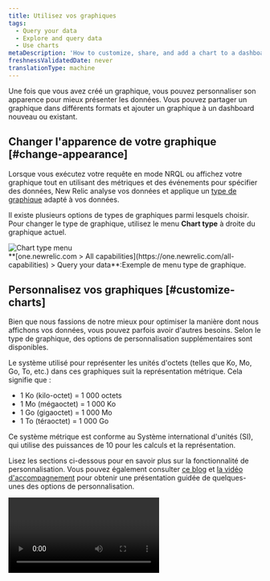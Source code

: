 ```yaml
---
title: Utilisez vos graphiques
tags:
  - Query your data
  - Explore and query data
  - Use charts
metaDescription: 'How to customize, share, and add a chart to a dashboard in New Relic'
freshnessValidatedDate: never
translationType: machine
---
```


Une fois que vous avez créé un graphique, vous pouvez personnaliser son apparence pour mieux présenter les données. Vous pouvez partager un graphique dans différents formats et ajouter un graphique à un dashboard nouveau ou existant.

## Changer l&apos;apparence de votre graphique [#change-appearance]

Lorsque vous exécutez votre requête en mode NRQL ou affichez votre graphique tout en utilisant des métriques et des événements pour spécifier des données, New Relic analyse vos données et applique un [type de graphique](/docs/insights/use-insights-ui/manage-dashboards/insights-chart-types) adapté à vos données.

Il existe plusieurs options de types de graphiques parmi lesquels choisir. Pour changer le type de graphique, utilisez le menu <DNT>**Chart type**</DNT> à droite du graphique actuel.

<img title="Chart type menu" alt="Chart type menu" src="/images/queries-nrql_screenshot-full_chart-type.webp" />

<figcaption>
  <DNT>**[one.newrelic.com &gt; All capabilities](https://one.newrelic.com/all-capabilities) &gt; Query your data**</DNT>:Exemple de menu type de graphique.
</figcaption>

## Personnalisez vos graphiques [#customize-charts]

Bien que nous fassions de notre mieux pour optimiser la manière dont nous affichons vos données, vous pouvez parfois avoir d&apos;autres besoins. Selon le type de graphique, des options de personnalisation supplémentaires sont disponibles.

<Callout variant="important">
  Le système utilisé pour représenter les unités d&apos;octets (telles que Ko, Mo, Go, To, etc.) dans ces graphiques suit la représentation métrique. Cela signifie que :

  * 1 Ko (kilo-octet) = 1 000 octets
  * 1 Mo (mégaoctet) = 1 000 Ko
  * 1 Go (gigaoctet) = 1 000 Mo
  * 1 To (téraoctet) = 1 000 Go

  Ce système métrique est conforme au Système international d&apos;unités (SI), qui utilise des puissances de 10 pour les calculs et la représentation.
</Callout>

Lisez les sections ci-dessous pour en savoir plus sur la fonctionnalité de personnalisation. Vous pouvez également consulter [ce blog](https://newrelic.com/blog/how-to-relic/dashboard-chart-customizations) et [la vidéo d&apos;accompagnement](https://www.youtube.com/watch?v=LA2jM_asl94) pour obtenir une présentation guidée de quelques-unes des options de personnalisation.

<Video id="LA2jM_asl94" type="youtube" />

<CollapserGroup>
  <Collapser id="custom-date-time" title="Formater la date et l'heure">
    Personnalisez le format de date et d&apos;heure pour les tableaux et les panneaux d&apos;affichage. Vous avez la possibilité de le laisser tel quel ou de modifier le format en fonction de vos besoins. Choisissez parmi les options suivantes :

    * <DNT>**Numeric**</DNT>:Conserve l&apos;horodatage sous forme de valeurs numériques.
    * <DNT>**Date**</DNT>:Affiche les dates dans un format standard.
    * <DNT>**Duration**</DNT>: Affiche l&apos;intervalle de temps entre l&apos;horodatage et le moment présent.
    * <DNT>**Time to Now**</DNT>: Indique le temps écoulé depuis l&apos;horodatage.

    Sélectionnez le format le plus adapté à chaque type de données pour garantir qu&apos;elles sont présentées dans un format lisible par l&apos;homme.

    Si les données sont un horodatage, vous pouvez choisir comment représenter la date et l&apos;heure :

    <img title="Data format" alt="Data format" src="/images/queries-nrql_screenshot-full_custom-chart-timestamp.webp" />

    <figcaption>
      Allez à <DNT>**[one.newrelic.com &gt; All capabilities](https://one.newrelic.com/all-capabilities) &gt; Query your data**</DNT>. Ceci est un exemple de requête pour représenter la date et l&apos;heure.
    </figcaption>

    <img title="Data format: select a format" alt="Data format: select a format" src="/images/queries-nrql_screenshot-full_custom-chart-date-format.webp" />

    <figcaption>
      Allez à <DNT>**[one.newrelic.com &gt; All capabilities](https://one.newrelic.com/all-capabilities) &gt; Query your data**</DNT>. Ceci est un exemple de requête permettant de sélectionner un format de données.
    </figcaption>

    Pour les nombres, sélectionnez si vous souhaitez que nous les formations automatiquement ou choisissez le nombre de décimales que vous souhaitez voir.

    <img title="Data format: Auto-format" alt="Data format: Auto-format" src="/images/queries-nrql_screenshot-full_custom-chart-decimals.webp" />

    <figcaption>
      <DNT>**[one.newrelic.com &gt; All capabilities](https://one.newrelic.com/all-capabilities) &gt; Query your data**</DNT>:Voici un exemple de requête et comment sélectionner l&apos;option <DNT>**auto-format**</DNT> .
    </figcaption>
  </Collapser>

  <Collapser id="customize-y-axis" title="Personnaliser l'axe Y">
    Sur les graphiques en courbes et les graphiques en aires, vous pouvez ajuster l&apos;axe Y pour afficher les données dans certaines valeurs en définissant une valeur minimale et maximale pour l&apos;axe.

    Si aucune option de personnalisation n&apos;est sélectionnée, [le dashboard](/docs/query-your-data/explore-query-data/dashboards/introduction-dashboards) affiche automatiquement l&apos;axe Y complet de 0 à la valeur supérieure plus une marge.

    Pour les graphiques linéaires, les graphiques à aires et les histogrammes, vous pouvez désactiver ou activer la légende.

    <img title="Query your data: Legend" alt="Query your data: Legend" src="/images/queries-nrql_screenshot-full_custom-chart-legend.webp" />

    <figcaption>
      <DNT>**[one.newrelic.com &gt; All capabilities](https://one.newrelic.com/all-capabilities) &gt; Query your data**</DNT>:Ceci est un exemple de requête et comment activer l&apos;option <DNT>**Legend**</DNT> .
    </figcaption>
  </Collapser>

  <Collapser id="bar-charts-pie-charts-tables" title="graphique à barres, camemberts et tableaux">
    Si le nombre de [facettes](/docs/query-your-data/explore-query-data/dashboards/filter-new-relic-one-dashboards-facets) d&apos;une requête est supérieur à 5 000 pour les graphiques à barres, les diagrammes à secteurs ou les tableaux, la facette <DNT>**Other groups**</DNT> agrège le reste des facettes. Cette personnalisation vous permet d&apos;avoir l&apos;option <DNT>**Other groups**</DNT> visible ou non.

    <img title="Query your data: Other groups" alt="Query your data: Other groups" src="/images/queries-nrql_screenshot-full_custom-chart-others.webp" />

    <figcaption>
      <DNT>**[one.newrelic.com &gt; All capabilities](https://one.newrelic.com/all-capabilities) &gt; Query your data**</DNT>:Ceci est un exemple de requête et comment sélectionner l&apos;option <DNT>**Other groups**</DNT> .
    </figcaption>
  </Collapser>

  <Collapser id="dash-color" title="Personnalisation des couleurs">
    Vous pouvez personnaliser la couleur de vos graphiques par série en aires, à barres, en courbes, à secteurs et à barres empilées.

    Pour personnaliser la couleur par série :

    1. Exécutez votre requête.

    2. Ouvrez le menu Couleurs dans les paramètres du graphique.

    3. Sélectionnez le plus <Icon name="fe-plus" /> icône.

    4. Sélectionnez la série dont vous souhaitez changer la couleur.

    5. Sélectionnez la couleur souhaitée.

       <img title="Change the color of a series" alt="Change the color of a series" src="/images/dashboards_screenshot-crop_dashboard-chart-color.webp" />

       <figcaption>
         <DNT>**Query builder**</DNT>:Voici un exemple montrant comment définir la série du service de connexion sur une couleur différente.
       </figcaption>
  </Collapser>

  <Collapser id="dash-units" title="Personnalisation des unités">
    Vous pouvez personnaliser l&apos;unité sur votre axe Y et dans chacune de vos séries. Il est disponible en barres graphiques à zones, en lignes et empilées.

    Pour personnaliser l&apos;unité sur votre axe Y :

    1. Exécutez une requête de série chronologique.

    2. Ouvrez le menu des unités dans l&apos;UI des personnalisations.

    3. Utilisez le plus <Icon name="fe-plus" /> icône pour ajouter une personnalisation par série.

    4. Sélectionnez la série qui nécessite une autre unité.

    5. Sélectionnez l&apos;unité.

       <img title="Customize your unit on your Y axis" alt="Customize your unit on your Y axis" src="/images/dashboards_screenshot-crop_customize-chart-units.webp" />

       <figcaption>
         <DNT>**Query builder**</DNT>:Voici un exemple de personnalisation de votre unité sur votre axe Y.
       </figcaption>
  </Collapser>

  <Collapser id="dash-null" title="Options d'affichage de la valeur nulle">
    Les graphiques de séries chronologiques semblent parfois brisés lorsqu&apos;il y a un zéro dans l&apos;attribut d&apos;événement en cours de requête. Cependant, une valeur nulle ne représente pas toujours correctement la situation.

    Vous pouvez choisir une option d&apos;affichage des valeurs nulles pour rendre vos graphiques de séries chronologiques plus faciles à comprendre. Ils comprennent :

    * Laisser comme nul (par défaut) : les valeurs nulles s&apos;affichent sous forme d&apos;espaces dans le graphique, ce qui peut entraîner des lignes déconnectées. Vous pouvez utiliser cette option s&apos;il est important de trouver des lacunes dans les rapports ou lorsqu&apos;il n&apos;est pas judicieux de connecter une ligne continue.

    * Supprimer la valeur : les points nuls n&apos;existeront pas dans le graphique. Par exemple, un graphique qui affiche un point de données par heure au cours d’une journée afficherait moins de 24 points.

    * Conserver la dernière valeur : les valeurs nulles conserveront la valeur de la période précédente. Par exemple, si un graphique indique les ventes cumulées chaque heure, mais qu&apos;il manque les données d&apos;une heure, l&apos;heure manquante reflétera le même nombre de ventes que l&apos;heure précédente.

    * Transformer la valeur en zéro : les données manquantes s’affichent sous la forme d’un zéro. Cette option peut être utile lorsque l&apos;absence de données signifie qu&apos;il n&apos;y a pas de transaction, de décompte ou d&apos;utilisation significatif.

      <img title="Null value chart options" alt="Null value chart options" src="/images/dashboards_screenshot-crop_null-values.webp" />

      <figcaption>
        Vous pouvez choisir parmi quatre façons d’afficher les valeurs nulles dans vos graphiques.
      </figcaption>

      Pour personnaliser l’affichage de vos valeurs nulles :

      1. Exécutez une requête de série chronologique ou modifiez un graphique existant.

      2. Ouvrez le menu <DNT>**Null values**</DNT> dans les paramètres du graphique.

      3. Sélectionnez l’option <DNT>**Null values**</DNT> pour postuler.

      4. Si vous souhaitez utiliser des options différentes pour chaque série, sélectionnez l&apos;option <Icon name="fe-plus" /> icône à côté de <DNT>**Null values per series**</DNT> pour les configurer.

         <img title="Change the null value display option" alt="Change the null value display option" src="/images/dashboards_screenshot-crop_choose-null-values.webp" />

      <figcaption>
        <DNT>**[one.newrelic.com &gt; All capabilities](https://one.newrelic.com/all-capabilities) &gt; [Query your data](https://one.newrelic.com/data-exploration/query-builder)**</DNT>:Ceci est un exemple de requête et comment sélectionner une option d&apos;affichage de valeur nulle.
      </figcaption>
  </Collapser>

  <Collapser id="thresholds" title="seuil">
    Les seuils sont des repères visuels qui ajoutent du contexte à vos graphiques et tableaux, rendant l&apos;interprétation des données plus claire. Voici comment ils peuvent améliorer vos visualisations :

    * Lignes limites : Établir des valeurs minimales et maximales acceptables dans les graphiques de séries chronologiques.

    * Régions colorées : Ombrez les zones entre les seuils pour identifier visuellement les plages de fonctionnement normales ou mettre en évidence les zones critiques.

    * Coloration conditionnelle des cellules : appliquez des codes de couleur aux cellules du tableau en fonction de leurs valeurs, révélant instantanément les valeurs hors norme ou les tendances des données.

      <Video type="wistia" id="ikpu24sqjr" />

    * Dans les graphiques de séries chronologiques :

      1. Modifiez le graphique et développez le menu <DNT>**Thresholds**</DNT> .

      2. Sélectionnez <DNT>**+**</DNT> pour ajouter un seuil et entrez un <DNT>**Name**</DNT>.

      3. Entrez des valeurs pour <DNT>**From**</DNT> et <DNT>**To**</DNT>. Si vous souhaitez créer une seule ligne, entrez le même numéro pour les deux champs.

      4. Sélectionnez un niveau de gravité. Cela détermine la couleur de la ligne ou de la région.

         <img title="Configure chart thresholds in time series charts" alt="Screenshot of how to configure thresholds in a time series chart" src="/images/charts_screenshot-full_chart-threshold-time-series.webp" />

    * Dans les tableaux :

      1. Modifiez le graphique et développez le menu <DNT>**Thresholds**</DNT> .

      2. Sélectionnez <DNT>**+**</DNT> pour ajouter un seuil et sélectionnez un <DNT>**Column**</DNT>.

      3. Entrez des valeurs pour <DNT>**From**</DNT> et <DNT>**To**</DNT>. Pour définir une limite supérieure, laissez le champ <DNT>**From**</DNT> vide. Pour définir une limite inférieure, laissez le champ <DNT>**To**</DNT> vide.

         <img title="Configure chart thresholds in tables" alt="Screenshot of how to configure thresholds in a table" src="/images/charts_screenshot-full_chart-threshold-table.webp" />
  </Collapser>
</CollapserGroup>

<Callout variant="tip">
  Pour plus d&apos;options de personnalisation, voir [Personnaliser votre dashboard](/docs/query-your-data/explore-query-data/dashboards/manage-your-dashboard#dash-manage).
</Callout>

### Fonctionnalités plus spécifiques aux graphiques [#more-types]

Pour plus de fonctionnalités spécifiques au type de graphique, voir [Types de graphiques](/docs/insights/use-insights-ui/manage-dashboards/chart-types/).

## Options de partage et d&apos;affichage des graphiques [#share-charts]

La plupart des graphiques disposent de diverses options, notamment une option d&apos;intégration de graphique, l&apos;obtention d&apos;un graphique sous forme d&apos;image et l&apos;ajout d&apos;un graphique à un dashboard. Voir [Importer, exporter et ajouter des dashboards et des graphiques](/docs/query-your-data/explore-query-data/dashboards/dashboards-charts-import-export-data/). Pour partager un graphique au sein de votre équipe, consultez [Partager le dashboard et les graphiques en interne](/docs/query-your-data/explore-query-data/dashboards/share-charts-dashboards-internally/#share-charts-internally). Pour partager un graphique en externe, consultez [Partager le dashboard et les graphiques publiquement](/docs/query-your-data/explore-query-data/dashboards/share-charts-dashboards-externally/#chart).

## Graphique avec une tendance prévue [#chart-forecasted-trend]

<Callout title="Aperçu">
  Nous travaillons toujours sur cette fonctionnalité, mais nous aimerions que vous l&apos;essayiez !

  Cette fonctionnalité est actuellement fournie dans le cadre d&apos;un programme d&apos;aperçu conformément à nos [politiques de pré-sortie](/docs/licenses/license-information/referenced-policies/new-relic-pre-release-policy).
</Callout>

Si vous êtes inscrit à [NRQL Predictions](/docs/query-your-data/explore-query-data/use-charts/nrql-predictions), vous pouvez créer des prévisions sur des graphiques linéaires et surfaciques pour projeter les tendances futures en fonction des données historiques.

## Utiliser une bibliothèque de graphiques open source [#victory-charts]

Vous pouvez utiliser [Nerdpacks](/docs/new-relic-solutions/build-nr-ui/nerdpack-file-structure/) pour créer vos propres visualisations personnalisées. Nous nous sommes également associés à Formidable pour que vous puissiez utiliser une bibliothèque de graphiques open source et ajouter rapidement des « graphiques de victoire » uniques à votre dashboard. Pour en savoir plus sur ces [Nerdpacks de visualisation personnalisés](/docs/new-relic-solutions/tutorials/customize-nerdpacks), regardez cette courte vidéo (environ 15 minutes). (4 minutes).

<Video id="WgHPo1lyf0Q" type="youtube" />